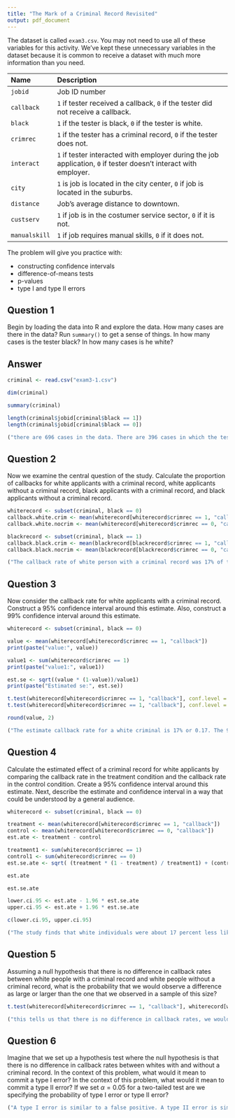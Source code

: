 ---
title: "The Mark of a Criminal Record Revisited"
output: pdf_document
---



The dataset is called `exam3.csv`.  You may not need to use all of these variables for this activity.  We've kept these unnecessary variables in the dataset because it is common to receive a dataset with much more information than you need.

---------------------------------------------------------------------------------------------------------
Name                 Description
-------------------- ------------------------------------------------------------------------------------
`jobid`              Job ID number 

`callback`           `1` if tester received a callback, `0` if the tester did not receive a callback.

`black`              `1` if the tester is black, `0` if the tester is white.

`crimrec`            `1` if the tester has a criminal record, `0` if the tester does not.      

`interact`           `1` if tester interacted with employer during the job application, `0` if tester doesn't interact with employer.

`city`               `1` is job is located in the city center, `0` if job is located in the suburbs. 

`distance`           Job’s average distance to downtown.

`custserv`           `1` if job is in the costumer service sector, `0` if it is not.

`manualskill`        `1` if job requires manual skills, `0` if it does not.

----------------------------------------------------------------------------------------------------------


The problem will give you practice with:

* constructing confidence intervals
* difference-of-means tests
* p-values
* type I and type II errors

## Question 1

Begin by loading the data into R and explore the data. How many cases are there in the data?  Run `summary()` to get a sense of things. In how many cases is the tester black? In how many cases is he white? 

## Answer

```{r}
criminal <- read.csv("exam3-1.csv")

dim(criminal)

summary(criminal)

length(criminal$jobid[criminal$black == 1])
length(criminal$jobid[criminal$black == 0])

("there are 696 cases in the data. There are 396 cases in which the tester is black and 300 cases in which the tester is white")
```



## Question 2

Now we examine the central question of the study. Calculate the proportion of callbacks for white applicants with a criminal record, white applicants without a criminal record, black applicants with a criminal record, and black applicants without a criminal record.
```{r}
whiterecord <- subset(criminal, black == 0)
callback.white.crim <- mean(whiterecord[whiterecord$crimrec == 1, "callback"])
callback.white.nocrim <- mean(whiterecord[whiterecord$crimrec == 0, "callback"])

blackrecord <- subset(criminal, black == 1)
callback.black.crim <- mean(blackrecord[blackrecord$crimrec == 1, "callback"])
callback.black.nocrim <- mean(blackrecord[blackrecord$crimrec == 0, "callback"])

("The callback rate of white person with a criminal record was 17% of the time (0.167). The callback rate of white person w/out a criminal record was 34% of the time (0.34). The callback rate of black person with a criminal record was 5% of the time (0.05). The callback rate of a black person w/out a criminal record was 14% of the time (0.14)")
```

## Question 3

Now consider the callback rate for white applicants with a criminal record.  Construct a 95% confidence interval around this estimate.  Also, construct a 99% confidence interval around this estimate.
```{r}
whiterecord <- subset(criminal, black == 0)

value <- mean(whiterecord[whiterecord$crimrec == 1, "callback"])
print(paste("value:", value))

value1 <- sum(whiterecord$crimrec == 1)
print(paste("value1:", value1))

est.se <- sqrt((value * (1-value))/value1)
print(paste("Estimated se:", est.se))

t.test(whiterecord[whiterecord$crimrec == 1, "callback"], conf.level = 0.95)
t.test(whiterecord[whiterecord$crimrec == 1, "callback"], conf.level = 0.99)

round(value, 2)

("The estimate callback rate for a white criminal is 17% or 0.17. The 95% confidence interval around the estimate has a lower limit of 0.106 and upper limit of 0.230. The 99% confidence interval has an estimate of .087 lower limit and 0.246 upper limit.")
```

## Question 4

Calculate the estimated effect of a criminal record for white applicants by comparing the callback rate in the treatment condition and the callback rate in the control condition.  Create a 95% confidence interval around this estimate.  Next, describe the estimate and confidence interval in a way that could be understood by a general audience.
```{r}
whiterecord <- subset(criminal, black == 0)

treatment <- mean(whiterecord[whiterecord$crimrec == 1, "callback"])
control <- mean(whiterecord[whiterecord$crimrec == 0, "callback"])
est.ate <- treatment - control 

treatment1 <- sum(whiterecord$crimrec == 1)
control1 <- sum(whiterecord$crimrec == 0)
est.se.ate <- sqrt( (treatment * (1 - treatment) / treatment1) + (control * (1 - control) / control1))

est.ate 

est.se.ate

lower.ci.95 <- est.ate - 1.96 * est.se.ate
upper.ci.95 <- est.ate + 1.96 * est.se.ate

c(lower.ci.95, upper.ci.95)

("The study finds that white individuals were about 17 percent less likley to call back for a job interview. Given the the sample size we can be confident that the call back rate from the selected population is between -0.27 and -0.077.")
```

## Question 5

Assuming a null hypothesis that there is no difference in callback rates between white people with a criminal record and white people without a criminal record, what is the probability that we would observe a difference as large or larger than the one that we observed in a sample of this size?  
```{r}
t.test(whiterecord[whiterecord$crimrec == 1, "callback"], whiterecord[whiterecord$crimrec == 0, "callback"])

("this tells us that there is no difference in callback rates, we would observe a larger difference but with a probablity still close to zero")
```

## Question 6

Imagine that we set up a hypothesis test where the null hypothesis is that there is no difference in callback rates between whites with and without a criminal record.  In the context of this problem, what would it mean to commit a type I error?  In the context of this problem, what would it mean to commit a type II error?  If we set $\alpha = 0.05$ for a two-tailed test are we specifying the probability of type I error or type II error?
```{r}
("A type I error is similar to a false positive. A type II error is similar to a false negative test. When setting $\alpha = 0.05$ we are creating the probability of a type I error.")
```



